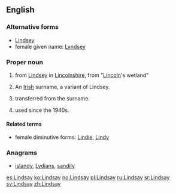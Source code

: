 ==English==

===Alternative forms===
* [[Lindsey]]
* female given name: [[Lyndsey]]

===Proper noun===
{{en-proper noun}}

# {{surname|[[Scottish]] [[habitational]]|from=Old English|dot=}} from [[Lindsey]] in [[Lincolnshire]], from {{etyl|ang}} "[[Lincoln]]'s wetland"
# An [[Irish]] surname, a variant of Lindsey.
# {{given name|male|from=surnames}} transferred from the surname.
# {{given name|female|from=surnames}} used since the 1940s.

====Related terms====
* female diminutive forms: [[Lindie]], [[Lindy]]

===Anagrams===
* [[islandy#English|islandy]], [[Lydians#English|Lydians]], [[sandily#English|sandily]]

[[es:Lindsay]]
[[ko:Lindsay]]
[[no:Lindsay]]
[[pl:Lindsay]]
[[ru:Lindsay]]
[[sr:Lindsay]]
[[sv:Lindsay]]
[[zh:Lindsay]]